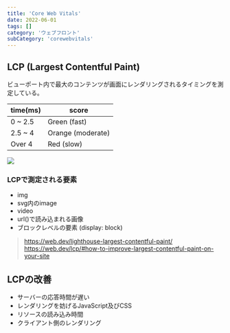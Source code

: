 ```yaml
---
title: 'Core Web Vitals'
date: 2022-06-01
tags: []
category: 'ウェブフロント'
subCategory: 'corewebvitals'
---
```


## LCP (Largest Contentful Paint)

ビューポート内で最大のコンテンツが画面にレンダリングされるタイミングを測定している。

| time(ms) | score             |
| -------- | ----------------- |
| 0 ~ 2.5  | Green (fast)      |
| 2.5 ~ 4  | Orange (moderate) |
| Over 4   | Red (slow)        |

![](https://web-dev.imgix.net/image/tcFciHGuF3MxnTr1y5ue01OGLBn2/elqsdYqQEefWJbUM2qMO.svg)

### LCPで測定される要素

- img
- svg内のimage
- video
- url()で読み込まれる画像
- ブロックレベルの要素 (display: block)

> https://web.dev/lighthouse-largest-contentful-paint/
> https://web.dev/lcp/#how-to-improve-largest-contentful-paint-on-your-site

## LCPの改善

- サーバーの応答時間が遅い
- レンダリングを妨げるJavaScript及びCSS
- リソースの読み込み時間
- クライアント側のレンダリング
